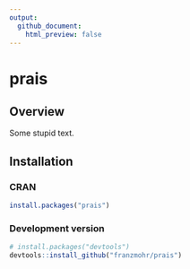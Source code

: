 ```yaml
---
output:
  github_document:
    html_preview: false
---
```


# prais

## Overview

Some stupid text.

## Installation

### CRAN

```r
install.packages("prais")
```

### Development version

```r
# install.packages("devtools")
devtools::install_github("franzmohr/prais")
```
